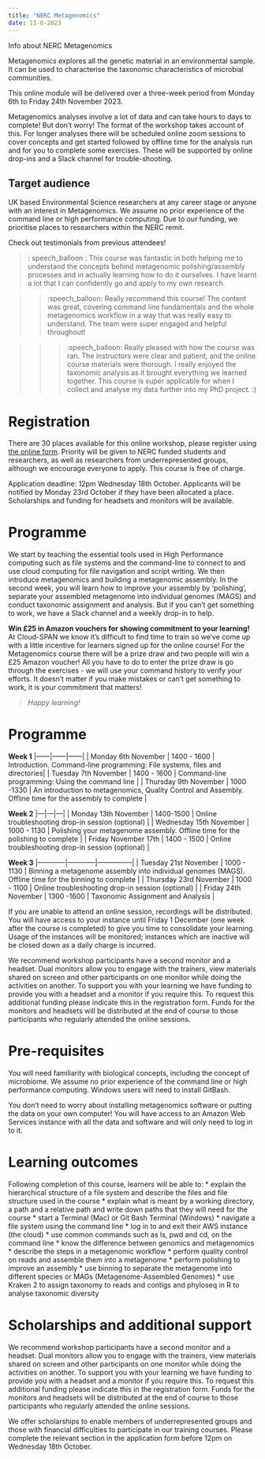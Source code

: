 ```yaml
---
title: "NERC Metagenomics"
date: 11-6-2023
---
```


Info about NERC Metagenomics

Metagenomics explores all the genetic material in an environmental sample. It can be used to characterise the taxonomic characteristics of microbial communities.

This online module will be delivered over a three-week period from Monday 6th to Friday 24th November 2023. 

Metagenomics analyses involve a lot of data and can take hours to days to complete! But don't worry! The format of the workshop takes account of this. For longer analyses there will be scheduled online zoom sessions to cover concepts and get started followed by offline time for the analysis run and for you to complete some exercises. These will be supported by online drop-ins and a Slack channel for trouble-shooting. 

## Target audience 

UK based Environmental Science researchers at any career stage or anyone with an interest in Metagenomics. We assume no prior experience of the command line or high performance computing. Due to our funding, we prioritise places to researchers within the NERC remit.

Check out testimonials from previous attendees! 

> : speech_balloon : This course was fantastic in both helping me to understand the concepts behind metagenomic polishing/assembly processes and in actually learning how to do it ourselves. I have learnt a lot that I can confidently go and apply to my own research.

>> :speech_balloon: Really recommend this course! The content was great, covering command line fundamentals and the whole metagenomics workflow in a way that was really easy to understand. The team were super engaged and helpful throughout!

>>> :speech_balloon: Really pleased with how the course was ran. The instructors were clear and patient, and the online course materials were thorough. I really enjoyed the taxonomic analysis as it brought everything we learned together. This course is super applicable for when I collect and analyse my data further into my PhD project. :)

# Registration

There are 30 places available for this online workshop, please register using [the online form](https://forms.gle/eJ3xWAb3Cy6wZVyk8). 
Priority will be given to NERC funded students and researchers, as well as researchers from underrepresented groups, although we encourage everyone to apply. This course is free of charge. 

Application deadline: 12pm Wednesday 18th October. Applicants will be notified by Monday 23rd October if they have been allocated a place. Scholarships and funding for headsets and monitors will be available.

# Programme 

We start by teaching the essential tools used in High Performance computing such as file systems and the command-line to connect to and use cloud computing for file navigation and script writing. We then introduce metagenomics and building a metagenomic assembly. In the second week, you will learn how to improve your assembly by ‘polishing’, separate your assembled metagenome into individual genomes (MAGS) and conduct taxonomic assignment and analysis. But if you can't get something to work, we have a Slack channel and a weekly drop-in to help.

**Win £25 in Amazon vouchers for showing commitment to your learning!** At Cloud-SPAN we know it's difficult to find time to train so we've come up with a little incentive for learners signed up for the online course! For the Metagenomics course there will be a prize draw and two people will win a £25 Amazon voucher! All you have to do to enter the prize draw is go through the exercises - we will use your command history to verify your efforts. It doesn't matter if you make mistakes or can't get something to work, it is your commitment that matters!

> *Happy learning!*

# Programme 

**Week 1**
|------|------|------|
| Monday 6th November | 1400 - 1600 | Introduction. Command-line programming: File systems, files and directories|
| Tuesday 7th November | 1400 - 1600 | Command-line programming: Using the command line |
| Thursday 9th November | 1000 -1330 | An introduction to metagenomics, Quality Control and Assembly. Offline time for the assembly to complete |

**Week 2**
|---|---|---|
| Monday 13th November | 1400-1500 | Online troubleshooting drop-in session (optional) |
| Wednesday 15th November | 1000 - 1130 | Polishing your metagenome assembly. Offline time for the polishing to complete |
| Friday November 17th | 1400 - 1500 | Online troubleshooting drop-in session (optional) |

**Week 3**
|------------|------------|---------------|
| Tuesday 21st November | 1000 - 1130 | Binning a metagenome assembly into individual genomes (MAGS). Offline time for the binning to complete |
| Thursday 23rd November | 1000 - 1100 | Online troubleshooting drop-in session (optional) |
| Friday 24th November | 1300 -1600 | Taxonomic Assignment and Analysis |

If you are unable to attend an online session, recordings will be distributed.  You will have access to your instance until Friday 1 December (one week after the course is completed) to give you time to consolidate your learning. Usage of the instances will be monitored; instances which are inactive will be closed down as a daily charge is incurred. 

We recommend workshop participants have a second monitor and a headset. Dual monitors allow you to engage with the trainers, view materials shared on screen and other participants on one monitor while doing the activities on another. To support you with your learning we have funding to provide you with a headset and a monitor if you require this. To request this additional funding please indicate this in the registration form. Funds for the monitors and headsets will be distributed at the end of course to those participants who regularly attended the online sessions. 

# Pre-requisites

You will need familiarity with biological concepts, including the concept of microbiome.  We assume no prior experience of the command line or high performance computing. Windows users will need to install GitBash.

You don't need to worry about installing metagenomics software or putting the data on your own computer! You will have access to an Amazon Web Services instance with all the data and software and will only need to log in to it. 


# Learning outcomes
Following completion of this course, learners will be able to:
* explain the hierarchical structure of a file system and describe the files and file structure used in the course
* explain what is meant by a working directory, a path and a relative path and write down paths that they will need for the course
* start a Terminal (Mac) or Git Bash Terminal (Windows)
* navigate a file system using the command line
* log in to and exit their AWS instance (the cloud)
* use common commands such as ls, pwd and cd, on the command line
* know the difference between genomics and metagenomics
* describe the steps in a metagenomic workflow
* perform quality control on reads and assemble them into a metagenome 
* perform polishing to improve an assembly 
* use binning to separate the metagenome into different species or MAGs (Metagenome-Assembled Genomes)
* use Kraken 2 to assign taxonomy to reads and contigs and phyloseq in R to analyse taxonomic diversity

# Scholarships and additional support

We recommend workshop participants have a second monitor and a headset. Dual monitors allow you to engage with the trainers, view materials shared on screen and other participants on one monitor while doing the activities on another. To support you with your learning we have funding to provide you with a headset and a monitor if you require this. To request this additional funding please indicate this in the registration form. Funds for the monitors and headsets will be distributed at the end of course to those participants who regularly attended the online sessions. 

We offer scholarships to enable members of underrepresented groups and those with financial difficulties to participate in our training courses.  Please complete the relevant section in the application form before 12pm on Wednesday 18th October.


